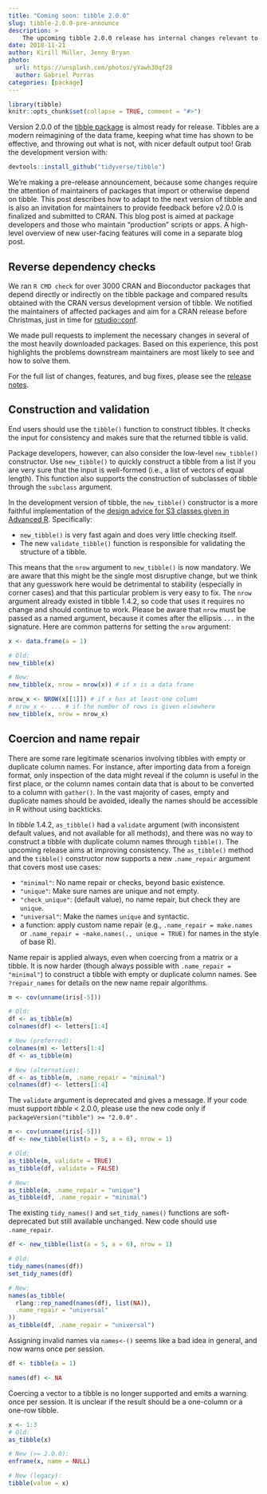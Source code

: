 ```yaml
---
title: "Coming soon: tibble 2.0.0"
slug: tibble-2.0.0-pre-announce
description: >
    The upcoming tibble 2.0.0 release has internal changes relevant to package developers who depend on tibble.
date: 2018-11-21
author: Kirill Müller, Jenny Bryan
photo:
  url: https://unsplash.com/photos/yYawh30qf28
  author: Gabriel Porras
categories: [package]
---
```



```r
library(tibble)
knitr::opts_chunk$set(collapse = TRUE, comment = "#>")
```

Version 2.0.0 of the [tibble package](https://tibble.tidyverse.org) is almost ready for release. Tibbles are a modern reimagining of the data frame, keeping what time has shown to be effective, and throwing out what is not, with nicer default output too! Grab the development version with:

```r
devtools::install_github("tidyverse/tibble")
```

We're making a pre-release announcement, because some changes require the attention of maintainers of packages that import or otherwise depend on tibble.
This post describes how to adapt to the next version of tibble and is also an invitation for maintainers to provide feedback before v2.0.0 is finalized and submitted to CRAN.
This blog post is aimed at package developers and those who maintain "production" scripts or apps. A high-level overview of new user-facing features will come in a separate blog post.

## Reverse dependency checks

We ran `R CMD check` for over 3000 CRAN and Bioconductor packages that depend directly or indirectly on the tibble package and compared results obtained with the CRAN versus development version of tibble.
We notified the maintainers of affected packages and aim for a CRAN release before Christmas, just in time for [rstudio::conf](https://www.rstudio.com/conference/).

We made pull requests to implement the necessary changes in several of the most heavily downloaded packages. Based on this experience, this post highlights the problems downstream maintainers are most likely to see and how to solve them.

For the full list of changes, features, and bug fixes, please see the [release notes](https://github.com/tidyverse/tibble/tree/master/NEWS.md).

## Construction and validation

End users should use the `tibble()` function to construct tibbles.
It checks the input for consistency and makes sure that the returned tibble is valid.

Package developers, however, can also consider the low-level `new_tibble()` constructor. Use `new_tibble()` to quickly construct a tibble from a list if you are very sure that the input is well-formed (i.e., a list of vectors of equal length).
This function also supports the construction of subclasses of tibble through the `subclass` argument.

In the development version of tibble, the `new_tibble()` constructor is a more faithful implementation of the [design advice for S3 classes given in Advanced R](https://adv-r.hadley.nz/s3.html#s3-classes).
Specifically:

- `new_tibble()` is very fast again and does very little checking itself.
- The new `validate_tibble()` function is responsible for validating the structure of a tibble.

This means that the `nrow` argument to `new_tibble()` is now mandatory.
We are aware that this might be the single most disruptive change, but we think that any guesswork here would be detrimental to stability (especially in corner cases) and that this particular problem is very easy to fix.
The `nrow` argument already existed in tibble 1.4.2, so code that uses it requires no change and should continue to work.
Please be aware that `nrow` must be passed as a named argument, because it comes after the ellipsis `...` in the signature. Here are common patterns for setting the `nrow` argument:

```r
x <- data.frame(a = 1)

# Old:
new_tibble(x)

# New:
new_tibble(x, nrow = nrow(x)) # if x is a data frame

nrow_x <- NROW(x[[1]]) # if x has at least one column
# nrow_x <- ... # if the number of rows is given elsewhere
new_tibble(x, nrow = nrow_x)
```

## Coercion and name repair

There are some rare legitimate scenarios involving tibbles with empty or duplicate column names.
For instance, after importing data from a foreign format, only inspection of the data might reveal if the column is useful in the first place, or the column names contain data that is about to be converted to a column with `gather()`.
In the vast majority of cases, empty and duplicate names should be avoided, ideally the names should be accessible in R without using backticks.

In _tibble_ 1.4.2, `as_tibble()` had a `validate` argument (with inconsistent default values, and not available for all methods), and there was no way to construct a tibble with duplicate column names through `tibble()`.
The upcoming release aims at improving consistency.
The `as_tibble()` method and the `tibble()` constructor now supports a new `.name_repair` argument that covers most use cases:

- `"minimal"`: No name repair or checks, beyond basic existence.
- `"unique"`: Make sure names are unique and not empty.
- `"check_unique"`: (default value), no name repair, but check they are `unique`.
- `"universal"`: Make the names `unique` and syntactic.
- a function: apply custom name repair (e.g., `.name_repair = make.names` or `.name_repair = ~make.names(., unique = TRUE)` for names in the style of base R).

Name repair is applied always, even when coercing from a matrix or a tibble.
It is now harder (though always possible with `.name_repair = "minimal"`) to construct a tibble with empty or duplicate column names.
See `?repair_names` for details on the new name repair algorithms.

```r
m <- cov(unname(iris[-5]))

# Old:
df <- as_tibble(m)
colnames(df) <- letters[1:4]

# New (preferred):
colnames(m) <- letters[1:4]
df <- as_tibble(m)

# New (alternative):
df <- as_tibble(m, .name_repair = "minimal")
colnames(df) <- letters[1:4]
```

The `validate` argument is deprecated and gives a message.
If your code must support _tibble_ < 2.0.0, please use the new code only if `packageVersion("tibble") >= "2.0.0"` .

```r
m <- cov(unname(iris[-5]))
df <- new_tibble(list(a = 5, a = 6), nrow = 1)

# Old:
as_tibble(m, validate = TRUE)
as_tibble(df, validate = FALSE)

# New:
as_tibble(m, .name_repair = "unique")
as_tibble(df, .name_repair = "minimal")
```

The existing `tidy_names()` and `set_tidy_names()` functions are soft-deprecated but still available unchanged.
New code should use `.name_repair`.

```r
df <- new_tibble(list(a = 5, a = 6), nrow = 1)

# Old:
tidy_names(names(df))
set_tidy_names(df)

# New:
names(as_tibble(
  rlang::rep_named(names(df), list(NA)),
  .name_repair = "universal"
))
as_tibble(df, .name_repair = "universal")
```

Assigning invalid names via `names<-()` seems like a bad idea in general, and now warns once per session.

```r
df <- tibble(a = 1)

names(df) <- NA
```

Coercing a vector to a tibble is no longer supported and emits a warning once per session.
It is unclear if the result should be a one-column or a one-row tibble.

```r
x <- 1:3
# Old:
as_tibble(x)

# New (>= 2.0.0):
enframe(x, name = NULL)

# New (legacy):
tibble(value = x)
```
